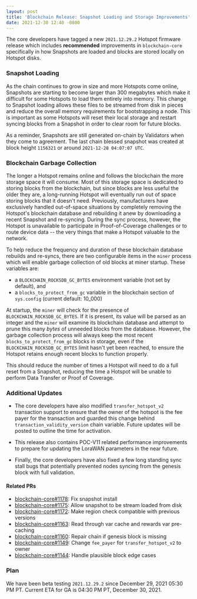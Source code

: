 ```yaml
---
layout: post
title: 'Blockchain Release: Snapshot Loading and Storage Improvements'
date: 2021-12-30 12:40 -0800
---
```


The core developers have tagged a new `2021.12.29.2` Hotspot firmware release which includes
**recommended** improvements in `blockchain-core` specifically in how Snapshots are loaded and
blocks are stored locally on Hotspot disks.

<!--truncate-->

### Snapshot Loading

As the chain continues to grow in size and more Hotspots come online, Snapshots are starting to
become larger than 300 megabytes which make it difficult for some Hotspots to load them entirely
into memory. This change to Snapshot loading allows these files to be streamed from disk in pieces
and reduce the overall memory requirements for bootstrapping a node. This is important as some
Hotspots will reset their local storage and restart syncing blocks from a Snapshot in order to clear
room for future blocks.

As a reminder, Snapshots are still generated on-chain by Validators when they come to agreement. The
last chain blessed snapshot was created at block height `1156321` or around
`2021-12-28 04:07:07 UTC`.

### Blockchain Garbage Collection

The longer a Hotspot remains online and follows the blockchain the more storage space it will
consume. Most of this storage space is dedicated to storing blocks from the blockchain, but since
blocks are less useful the older they are, a long-running Hotspot will eventually run out of space
storing blocks that it doesn't need. Previously, manufacturers have exclusively handled out-of-space
situations by completely removing the Hotspot's blockchain database and rebuilding it anew by
downloading a recent Snapshot and re-syncing. During the sync process, however, the Hotspot is
unavailable to participate in Proof-of-Coverage challenges or to route device data -- the very
things that make a Hotspot valuable to the network.

To help reduce the frequency and duration of these blockchain database rebuilds and re-syncs, there
are two configurable items in the `miner` process which will enable garbage collection of old blocks
at miner startup. These variables are:

- a `BLOCKCHAIN_ROCKSDB_GC_BYTES` environment variable (not set by default), and
- a `blocks_to_protect_from_gc` variable in the blockchain section of `sys.config` (current default:
  10_000)

At startup, the `miner` will check for the presence of `BLOCKCHAIN_ROCKSDB_GC_BYTES`. If it is
present, its value will be parsed as an integer and the `miner` will examine its blockchain database
and attempt to prune this many _bytes_ of unneeded blocks from the database. However, the garbage
collection process will always keep the most recent `blocks_to_protect_from_gc` blocks in storage,
even if the `BLOCKCHAIN_ROCKSDB_GC_BYTES` limit hasn't yet been reached, to ensure the Hotspot
retains enough recent blocks to function properly.

This should reduce the number of times a Hotspot will need to do a full reset from a Snapshot,
reducing the time a Hotspot will be unable to perform Data Transfer or Proof of Coverage.

### Additional Updates

- The core developers have also modified `transfer_hotspot_v2` transaction support to ensure that
  the owner of the hotspot is the fee payer for the transaction and guarded this change behind
  `transaction_validity_version` chain variable. Future updates will be posted to outline the time
  for activation.

- This release also contains POC-V11 related performance improvements to prepare for updating the
  LoraWAN parameters in the near future.

- Finally, the core developers have also fixed a few long standing sync stall bugs that potentially
  prevented nodes syncing from the genesis block with full validation.

#### Related PRs

- [blockchain-core#1178](https://github.com/helium/blockchain-core/pull/1178): Fix snapshot install
- [blockchain-core#1175](https://github.com/helium/blockchain-core/pull/1175): Allow snapshot to be
  stream loaded from disk
- [blockchain-core#1172](https://github.com/helium/blockchain-core/pull/1172): Make region check
  compatible with previous versions
- [blockchain-core#1163](https://github.com/helium/blockchain-core/pull/1163): Read through var
  cache and rewards var pre-caching
- [blockchain-core#1160](https://github.com/helium/blockchain-core/pull/1160): Repair chain if
  genesis block is missing
- [blockchain-core#1149](https://github.com/helium/blockchain-core/pull/1149): Change `fee_payer`
  for `transfer_hotspot_v2` to owner
- [blockchain-core#1144](https://github.com/helium/blockchain-core/pull/1144): Handle plausible
  block edge cases

### Plan

We have been beta testing `2021.12.29.2` since December 29, 2021 05:30 PM PT. Current ETA for GA is
04:30 PM PT, December 30, 2021.
